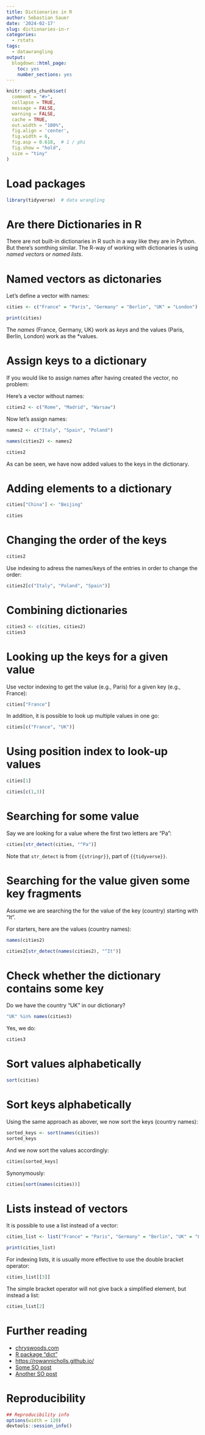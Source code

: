 ```yaml
---
title: Dictionaries in R
author: Sebastian Sauer
date: '2024-02-17'
slug: dictionaries-in-r
categories:
  - rstats
tags:
  - datawrangling
output:
  blogdown::html_page:
    toc: yes
    number_sections: yes
---
```




```r
knitr::opts_chunk$set(
  comment = "#>",
  collapse = TRUE,
  message = FALSE,
  warning = FALSE,
  cache = TRUE,
  out.width = "100%",
  fig.align = 'center',
  fig.width = 6,
  fig.asp = 0.618,  # 1 / phi
  fig.show = "hold",
  size = "tiny"
)
```



# Load packages

```r
library(tidyverse)  # data wrangling
```


# Are there Dictionaries in R

There are not built-in dictionaries in R such in a way like they are in Python.
But there's somthing similar. The R-way of working with dictionaries is using *named vectors* or  *named lists*.



# Named vectors as dictonaries

Let's define a vector with names:

```r
cities <- c("France" = "Paris", "Germany" = "Berlin", "UK" = "London")

print(cities)
```



The *names* (France, Germany, UK) work as *keys*  and the values (Paris, Berlin, London) work as the *values.

# Assign keys to a dictionary

If you would like to assign names after having created the vector, no problem:

Here's a vector without names:

```r
cities2 <- c("Rome", "Madrid", "Warsaw")
```


Now let's assign names:

```r
names2 <- c("Italy", "Spain", "Poland")

names(cities2) <- names2

cities2
```


As can be seen, we have now added values to the keys in the dictionary.

# Adding elements to a dictionary


```r
cities["China"] <- "Beijing"

cities
```


# Changing the order of the keys

```r
cities2
```

Use indexing to adress the names/keys of the entries in order to change the order:


```r
cities2[c("Italy", "Poland", "Spain")]
```



# Combining dictionaries


```r
cities3 <- c(cities, cities2)
cities3
```


# Looking up the keys for a given value

Use vector indexing to get the value (e.g., Paris) for a given key (e.g., France):

```r
cities["France"]
```

In addition, it is possible to look up multiple values in one go:

```r
cities[c("France", "UK")]
```



# Using position index to look-up values


```r
cities[1]
```


```r
cities[c(1,3)]
```


# Searching for some value

Say we are looking for a value where the first two letters are "Pa":

```r
cities[str_detect(cities, "^Pa")]
```


Note that `str_detect` is from `{{stringr}}`, part of `{{tidyverse}}`. 


# Searching for the value given some key fragments

Assume we are searching the for the value of the key (country) starting with "It".

For starters, here are the values (country names):

```r
names(cities2)
```

```r
cities2[str_detect(names(cities2), "^It")]
```


# Check whether the dictionary contains some key


Do we have the country "UK" in our dictionary?

```r
"UK" %in% names(cities3)
```

Yes, we do:

```r
cities3
```


# Sort values alphabetically


```r
sort(cities)
```


# Sort keys alphabetically

Using the same approach as abover, we now sort the keys (country names):

```r
sorted_keys <- sort(names(cities))
sorted_keys
```

And we now sort the values accordingly:

```r
cities[sorted_keys]
```


Synonymously:

```r
cities[sort(names(cities))]
```


# Lists instead of vectors

It is possible to use a list instead of a vector:

```r
cities_list <- list("France" = "Paris", "Germany" = "Berlin", "UK" = "London")

print(cities_list)
```

For indexing lists, it is usually more effective to use the double bracket operator:

```r
cities_list[[3]]
```

The simple bracket operator will not give back a simplified element, but instead a list:


```r
cities_list[2]
```




# Further reading

- [chryswoods.com](https://chryswoods.com/beginning_r/dictionaries.html)
- [R package "dict"](https://www.rdocumentation.org/packages/dict/versions/0.10.0)
- [https://rowannicholls.github.io/](https://rowannicholls.github.io/R/intro/named_vectors_lists.html) 
- [Some SO post](https://stackoverflow.com/questions/7818970/is-there-a-dictionary-functionality-in-r)
- [Another SO post](https://stackoverflow.com/questions/2858014/working-with-dictionaries-lists-to-get-list-of-keys)


# Reproducibility

```r
## Reproducibility info
options(width = 120)
devtools::session_info()

```



